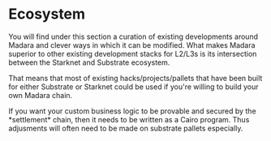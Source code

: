 
# Ecosystem

You will find under this section a curation of existing developments around Madara and clever ways in which it can be modified.
What makes Madara superior to other existing development stacks for L2/L3s is its intersection between the Starknet and Substrate ecosystem.

That means that most of existing hacks/projects/pallets that have been built for either Substrate or Starknet could be used if you're willing to build your own Madara chain.

<Callout type="warning" emoji="⚠️">
  If you want your custom business logic to be provable and secured by the
  *settlement* chain, then it needs to be written as a Cairo program. Thus
  adjusments will often need to be made on substrate pallets especially.
</Callout>
